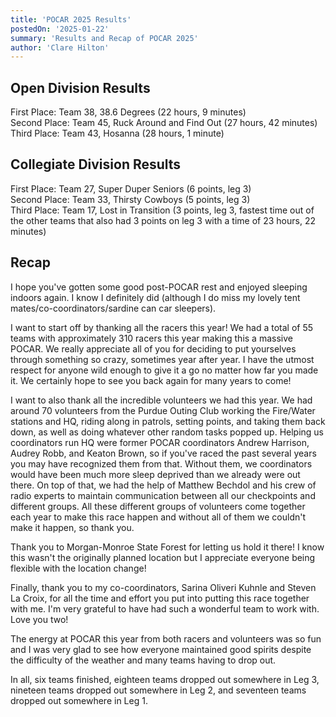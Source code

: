 ```yaml
---
title: 'POCAR 2025 Results'
postedOn: '2025-01-22'
summary: 'Results and Recap of POCAR 2025'
author: 'Clare Hilton'
---
```


## Open Division Results

First Place: Team 38, 38.6 Degrees (22 hours, 9 minutes)  
Second Place: Team 45, Ruck Around and Find Out (27 hours, 42 minutes)  
Third Place: Team 43, Hosanna (28 hours, 1 minute)

## Collegiate Division Results

First Place: Team 27, Super Duper Seniors (6 points, leg 3)  
Second Place: Team 33, Thirsty Cowboys (5 points, leg 3)  
Third Place: Team 17, Lost in Transition (3 points, leg 3, fastest time out of the other teams that also had 3 points on leg 3 with a time of 23 hours, 22 minutes)  

## Recap

I hope you've gotten some good post-POCAR rest and enjoyed sleeping indoors again. I know I definitely did (although I 
do miss my lovely tent mates/co-coordinators/sardine can car sleepers).

I want to start off by thanking all the racers this year! We had a total of 55 teams with approximately 310 racers this 
year making this a massive POCAR. We really appreciate all of you for deciding to put yourselves through something so 
crazy, sometimes year after year. I have the utmost respect for anyone wild enough to give it a go no matter how far 
you made it. We certainly hope to see you back again for many years to come!

I want to also thank all the incredible volunteers we had this year. We had around 70 volunteers from the Purdue Outing 
Club working the Fire/Water stations and HQ, riding along in patrols, setting points, and taking them back down, as well 
as doing whatever other random tasks popped up. Helping us coordinators run HQ were former POCAR coordinators
Andrew Harrison, Audrey Robb, and Keaton Brown, so if you've raced the past several years you may have recognized them 
from that. Without them, we coordinators would have been much more sleep deprived than we already were out there. On 
top of that, we had the help of Matthew Bechdol and his crew of radio experts to maintain communication between all our 
checkpoints and different groups. All these different groups of volunteers come together each year to make this race 
happen and without all of them we couldn't make it happen, so thank you.

Thank you to Morgan-Monroe State Forest for letting us hold it there! I know this wasn't the originally planned location 
but I appreciate everyone being flexible with the location change!

Finally, thank you to my co-coordinators, Sarina Oliveri Kuhnle and Steven La Croix, for all the time and effort you put 
into putting this race together with me. I'm very grateful to have had such a wonderful team to work with. Love you two!

The energy at POCAR this year from both racers and volunteers was so fun and I was very glad to see how everyone 
maintained good spirits despite the difficulty of the weather and many teams having to drop out. 

In all, six teams finished, eighteen teams dropped out somewhere in Leg 3, nineteen teams dropped out somewhere in Leg 
2, and seventeen teams dropped out somewhere in Leg 1.